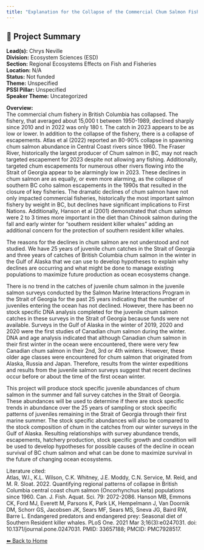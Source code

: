 ```yaml
---
title: "Explanation for the Collapse of the Commercial Chum Salmon Fishery in British Columbia"
---
```


## 🧬 Project Summary

**Lead(s):** Chrys Neville  
**Division:** Ecosystem Sciences (ESD)  
**Section:** Regional Ecosystems Effects on Fish and Fisheries  
**Location:** N/A  
**Status:** Not funded  
**Theme:** Unspecified  
**PSSI Pillar:** Unspecified  
**Speaker Theme:** Uncategorized  

**Overview:**  
The commercial chum fishery in British Columbia has collapsed. The fishery,
that averaged about 15,000 t between 1950-1989, declined sharply since 2010
and in 2022 was only 180 t. The catch in 2023 appears to be as low or lower.
In addition to the collapse of the fishery, there is a collapse of
escapements. Atlas et al (2022) reported an 80-90% collapse in spawning chum
salmon abundance in Central Coast rivers since 1960. The Fraser River,
historically the largest producer of Chum salmon in BC, may not reach targeted
escapement for 2023 despite not allowing any fishing. Additionally, targeted
chum escapements for numerous other rivers flowing into the Strait of Georgia
appear to be alarmingly low in 2023. These declines in chum salmon are as
equally, or even more alarming, as the collapse of southern BC coho salmon
escapements in the 1990s that resulted in the closure of key fisheries. The
dramatic declines of chum salmon have not only impacted commercial fisheries,
historically the most important salmon fishery by weight in BC, but declines
have significant implications to First Nations. Additionally, Hanson et al
(2001) demonstrated that chum salmon were 2 to 3 times more important in the
diet than Chinook salmon during the fall and early winter for “southern
resident killer whales” adding an additional concern for the protection of
southern resident killer whales.

The reasons for the declines in chum salmon are not understood and not
studied. We have 25 years of juvenile chum catches in the Strait of Georgia
and three years of catches of British Columbia chum salmon in the winter in
the Gulf of Alaska that we can use to develop hypotheses to explain why
declines are occurring and what might be done to manage existing populations
to maximize future production as ocean ecosystems change.

There is no trend in the catches of juvenile chum salmon in the juvenile
salmon surveys conducted by the Salmon Marine Interactions Program in the
Strait of Georgia for the past 25 years indicating that the number of
juveniles entering the ocean has not declined. However, there has been no
stock specific DNA analysis completed for the juvenile chum salmon catches in
these surveys in the Strait of Georgia because funds were not available.
Surveys in the Gulf of Alaska in the winter of 2019, 2020 and 2020 were the
first studies of Canadian chum salmon during the winter. DNA and age analysis
indicated that although Canadian chum salmon in their first winter in the
ocean were encountered, there were very few Canadian chum salmon in their 2nd,
3rd or 4th winters. However, these older age classes were encountered for chum
salmon that originated from Alaska, Russia and Japan. Therefore, results from
the winter expeditions and results from the juvenile salmon surveys suggest
that recent declines occur before or about the time of the first ocean winter.

This project will produce stock specific juvenile abundances of chum salmon in
the summer and fall survey catches in the Strait of Georgia. These abundances
will be used to determine if there are stock specific trends in abundance over
the 25 years of sampling or stock specific patterns of juveniles remaining in
the Strait of Georgia through their first marine summer. The stock specific
abundances will also be compared to the stock composition of chum in the
catches from our winter surveys in the Gulf of Alaska. Resulting relationships
with survey abundance trends, escapements, hatchery production, stock specific
growth and condition will be used to develop hypotheses for possible causes of
the decline in ocean survival of BC chum salmon and what can be done to
maximize survival in the future of changing ocean ecosystems.

Literature cited:  
Atlas, W.I., K.L. Wilson, C.K. Whitney, J.E. Moddy, C.N. Service, M. Reid, and
M. R. Sloat. 2022. Quantifying regional patterns of collapse in British
Columbia central coast chum salmon (Oncorhynchus keta) populations since 1960.
Can. J. Fish. Aquat. Sci. 79: 2072-2086. Hanson MB, Emmons CK, Ford MJ,
Everett M, Parsons K, Park LK, Hempelmann J, Van Doornik DM, Schorr GS,
Jacobsen JK, Sears MF, Sears MS, Sneva JG, Baird RW, Barre L. Endangered
predators and endangered prey: Seasonal diet of Southern Resident killer
whales. PLoS One. 2021 Mar 3;16(3):e0247031. doi:
10.1371/journal.pone.0247031. PMID: 33657188; PMCID: PMC7928517.



[⬅ Back to Home](../index.qmd)
